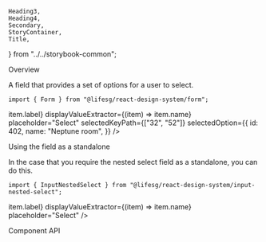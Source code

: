     Heading3,
    Heading4,
    Secondary,
    StoryContainer,
    Title,
} from "../../storybook-common";

<Meta title="Form/NestedSelect" component={Form.NestedSelect} />

<Title>Form.NestedSelect</Title>

<Secondary>Overview</Secondary>

A field that provides a set of options for a user to select.

```tsx
import { Form } from "@lifesg/react-design-system/form";
```

<Canvas>
    <Story name="NestedSelect">
        <StoryContainer>
            <Container>
                <Form.NestedSelect
                    label="This is the nested selected field"
                    options={options}
                    listExtractor={(item) => item.label}
                    displayValueExtractor={(item) => item.name}
                    placeholder="Select"
                    selectedKeyPath={["32", "52"]}
                    selectedOption={{
                        id: 402,
                        name: "Neptune room",
                    }}
                />
            </Container>
        </StoryContainer>
    </Story>
</Canvas>

<Heading3>Using the field as a standalone</Heading3>

In the case that you require the nested select field as a standalone, you can do this.

```tsx
import { InputNestedSelect } from "@lifesg/react-design-system/input-nested-select";
```

<Preview>
    <Story name="Standalone usage">
        <StoryContainer>
            <Container>
                <InputNestedSelect
                    options={options}
                    listExtractor={(item) => item.label}
                    displayValueExtractor={(item) => item.name}
                    placeholder="Select"
                />
            </Container>
        </StoryContainer>
    </Story>
</Preview>

<Secondary>Component API</Secondary>

<PropsTable />
